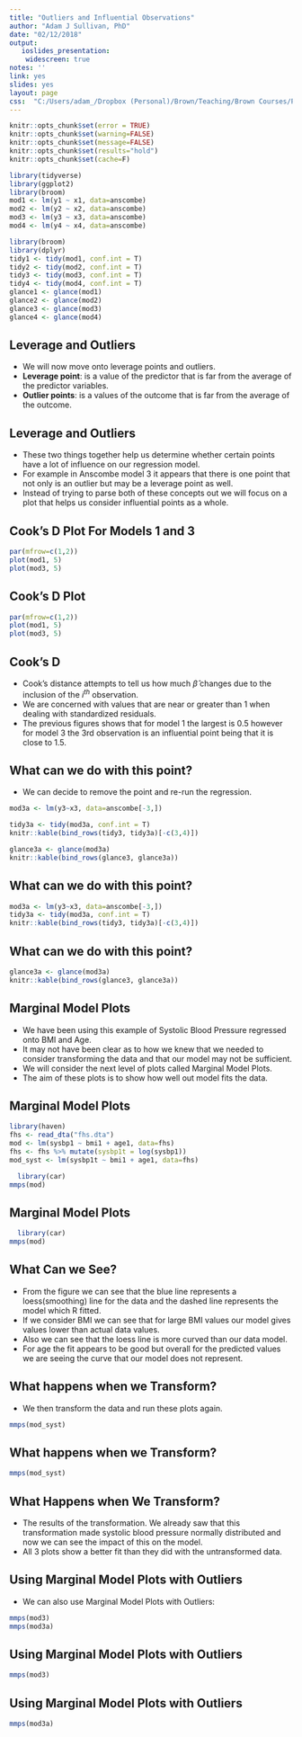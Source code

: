 ```yaml
---
title: "Outliers and Influential Observations"
author: "Adam J Sullivan, PhD"
date: "02/12/2018"
output:
   ioslides_presentation: 
    widescreen: true
notes: ''
link: yes
slides: yes
layout: page
css:  "C:/Users/adam_/Dropbox (Personal)/Brown/Teaching/Brown Courses/PHP2511/Spring 2018/website/php-1511-2511.github.io/Notes/slides.css"
---
```


```r
knitr::opts_chunk$set(error = TRUE)
knitr::opts_chunk$set(warning=FALSE)
knitr::opts_chunk$set(message=FALSE)
knitr::opts_chunk$set(results="hold")
knitr::opts_chunk$set(cache=F)
```


```r
library(tidyverse)
library(ggplot2)
library(broom)
mod1 <- lm(y1 ~ x1, data=anscombe)
mod2 <- lm(y2 ~ x2, data=anscombe)
mod3 <- lm(y3 ~ x3, data=anscombe)
mod4 <- lm(y4 ~ x4, data=anscombe)
```

```r
library(broom)
library(dplyr)
tidy1 <- tidy(mod1, conf.int = T)
tidy2 <- tidy(mod2, conf.int = T)
tidy3 <- tidy(mod3, conf.int = T)
tidy4 <- tidy(mod4, conf.int = T)
glance1 <- glance(mod1)
glance2 <- glance(mod2)
glance3 <- glance(mod3)
glance4 <- glance(mod4)
```

## Leverage and Outliers

- We will now move onto leverage points and outliers. 
- **Leverage point**: is a value of the predictor that is far from the average of the predictor variables. 
- **Outlier points**: is a values of the outcome that is far from the average of the outcome. 




## Leverage and Outliers

- These two things together help us determine whether certain points have a lot of influence on our regression model. 
- For example in Anscombe model 3 it appears that there is one point that not only is an outlier but may be a leverage point as well. 
- Instead of trying to parse both of these concepts out we will focus on a plot that helps us consider influential points as a whole. 



## Cook's D Plot For Models 1 and 3

```r
par(mfrow=c(1,2))
plot(mod1, 5)
plot(mod3, 5)
```
  



## Cook's D Plot

```r
par(mfrow=c(1,2))
plot(mod1, 5)
plot(mod3, 5)
```


## Cook's D 

- Cook's distance attempts to tell us how much $\hat{\beta}$ changes due to the inclusion of the $i^{th}$ observation. 
- We are concerned with values that are near or greater than 1 when dealing with standardized residuals.
- The previous figures shows that for model 1 the largest  is 0.5 however for model 3 the 3rd observation is an influential point being that it is close to 1.5.

## What can we do with this point?

- We can decide to remove the point and re-run the regression. 

```r
mod3a <- lm(y3~x3, data=anscombe[-3,])

tidy3a <- tidy(mod3a, conf.int = T)
knitr::kable(bind_rows(tidy3, tidy3a)[-c(3,4)])

glance3a <- glance(mod3a)
knitr::kable(bind_rows(glance3, glance3a))
```


## What can we do with this point?

```r
mod3a <- lm(y3~x3, data=anscombe[-3,])
tidy3a <- tidy(mod3a, conf.int = T)
knitr::kable(bind_rows(tidy3, tidy3a)[-c(3,4)])
```


## What can we do with this point?

```r
glance3a <- glance(mod3a)
knitr::kable(bind_rows(glance3, glance3a))
```


## Marginal Model Plots

- We have been using this example of Systolic Blood Pressure regressed onto BMI and Age.
- It may not have been clear as to how we knew that we needed to consider transforming the data and that our model may not be sufficient. 
- We will consider the next level of plots called Marginal Model Plots. 
- The aim of these plots is to show how well out model fits the data. 


## Marginal Model Plots

```r
library(haven)
fhs <- read_dta("fhs.dta")
mod <- lm(sysbp1 ~ bmi1 + age1, data=fhs)
fhs <- fhs %>% mutate(sysbp1t = log(sysbp1))
mod_syst <- lm(sysbp1t ~ bmi1 + age1, data=fhs)
```

```r
  library(car)
mmps(mod)
```




## Marginal Model Plots

```r
  library(car)
mmps(mod)
```



## What Can we See?

- From the figure we can see that the blue line represents a loess(smoothing) line for the data and the dashed line represents the model which R fitted. 
- If we consider BMI we can see that for large BMI values our model gives values lower than actual data values. 
- Also we can see that the loess line is more curved than our data model. 
- For age the fit appears to be good but overall for the predicted values we are seeing the curve that our model does not represent. 


## What happens when we Transform?

- We then transform the data and run these plots again.  
```r
mmps(mod_syst)
```


## What happens when we Transform?


```r
mmps(mod_syst)
```



## What Happens when We Transform?

- The results of the transformation. We already saw that this transformation made systolic blood pressure normally distributed and now we can see the impact of this on the model. 
- All 3 plots show a better fit than they did with the untransformed data. 



## Using Marginal Model Plots with Outliers

- We can also use Marginal Model Plots with Outliers:

```r
mmps(mod3)
mmps(mod3a)
```




## Using Marginal Model Plots with Outliers

```r
mmps(mod3)
```



## Using Marginal Model Plots with Outliers

```r
mmps(mod3a)
```


